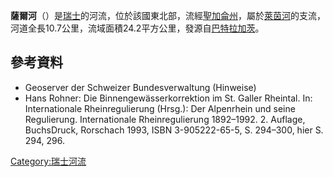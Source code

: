 {{Coord|47.06168|N|9.46332|E|display=title}}

'''薩爾河'''（{{lang-de|Saar}}）是[[瑞士|瑞士]]的河流，位於該國東北部，流經[[聖加侖州|聖加侖州]]，屬於[[萊茵河|萊茵河]]的支流，河道全長10.7公里，流域面積24.2平方公里，發源自[[巴特拉加茨|巴特拉加茨]]。

==參考資料==
* Geoserver der Schweizer Bundesverwaltung (Hinweise)
* Hans Rohner: Die Binnengewässerkorrektion im St. Galler Rheintal. In: Internationale Rheinregulierung (Hrsg.): Der Alpenrhein und seine Regulierung. Internationale Rheinregulierung 1892–1992. 2. Auflage, BuchsDruck, Rorschach 1993, ISBN 3-905222-65-5, S. 294–300, hier S. 294, 296.

{{Switzerland-geo-stub}}
[[Category:瑞士河流|Category:瑞士河流]]